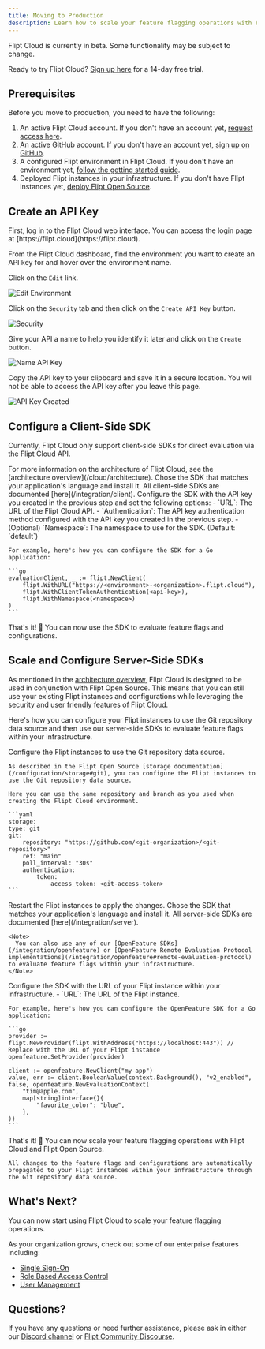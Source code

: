 ```yaml
---
title: Moving to Production
description: Learn how to scale your feature flagging operations with Flipt Cloud
---
```


<Info>
  Flipt Cloud is currently in beta. Some functionality may be subject to
  change.

Ready to try Flipt Cloud? [Sign up here](https://flipt.cloud) for a 14-day free trial.

</Info>

## Prerequisites

Before you move to production, you need to have the following:

1. An active Flipt Cloud account. If you don't have an account yet, [request access here](https://flipt.cloud).
2. An active GitHub account. If you don't have an account yet, [sign up on GitHub](https://github.com).
3. A configured Flipt environment in Flipt Cloud. If you don't have an environment yet, [follow the getting started guide](/cloud/guides/getting-started).
4. Deployed Flipt instances in your infrastructure. If you don't have Flipt instances yet, [deploy Flipt Open Source](https://docs.flipt.io/self-hosted/overview).

## Create an API Key

<Steps>
  <Step title="Login to Cloud">
  First, log in to the Flipt Cloud web interface. You can access the login page at [https://flipt.cloud](https://flipt.cloud).
  
  </Step>

  <Step title="Navigate to your Environment">

From the Flipt Cloud dashboard, find the environment you want to create an API key for and hover over the environment name.

  </Step>

  <Step title="Click on the Edit link">

Click on the `Edit` link.

![Edit Environment](/images/cloud/guides/production/edit-environment.png)

  </Step>

  <Step title="Create an API Key">

Click on the `Security` tab and then click on the `Create API Key` button.

![Security](/images/cloud/guides/production/security.png)

  </Step>

  <Step title="Name your API Key">

Give your API a name to help you identify it later and click on the `Create` button.

![Name API Key](/images/cloud/guides/production/name-api-key.png)

Copy the API key to your clipboard and save it in a secure location. You will not be able to access the API key after you leave this page.

![API Key Created](/images/cloud/guides/production/api-key-created.png)

  </Step>

</Steps>

## Configure a Client-Side SDK

Currently, Flipt Cloud only support client-side SDKs for direct evaluation via the Flipt Cloud API.

<Note>
  For more information on the architecture of Flipt Cloud, see the
  [architecture overview](/cloud/architecture).
</Note>

<Steps>
  <Step title="Install the SDK">
    Chose the SDK that matches your application's language and install it. All client-side SDKs are documented [here](/integration/client).
  </Step>

  <Step title="Configure the SDK">
    Configure the SDK with the API key you created in the previous step and set the following options:
    - `URL`: The URL of the Flipt Cloud API.
    - `Authentication`: The API key authentication method configured with the API key you created in the previous step.
    - (Optional) `Namespace`: The namespace to use for the SDK. (Default: `default`)

    For example, here's how you can configure the SDK for a Go application:

    ```go
    evaluationClient, _ := flipt.NewClient(
        flipt.WithURL("https://<environment>-<organization>.flipt.cloud"),
        flipt.WithClientTokenAuthentication(<api-key>),
        flipt.WithNamespace(<namespace>)
    )
    ```

  </Step>

  <Step title="Use the SDK">
    That's it! 🎉 You can now use the SDK to evaluate feature flags and configurations.
  </Step>
</Steps>

## Scale and Configure Server-Side SDKs

As mentioned in the [architecture overview](/cloud/architecture), Flipt Cloud is designed to be used in conjunction with Flipt Open Source. This means that you can still use your existing Flipt instances and configurations while leveraging the security and user friendly features of Flipt Cloud.

Here's how you can configure your Flipt instances to use the Git repository data source and then use our server-side SDKs to evaluate feature flags within your infrastructure.

<Steps>
  <Step title="Configure the Flipt instances">
    Configure the Flipt instances to use the Git repository data source.

    As described in the Flipt Open Source [storage documentation](/configuration/storage#git), you can configure the Flipt instances to use the Git repository data source.

    Here you can use the same repository and branch as you used when creating the Flipt Cloud environment.

    ```yaml
    storage:
    type: git
    git:
        repository: "https://github.com/<git-organization>/<git-repository>"
        ref: "main"
        poll_interval: "30s"
        authentication:
            token:
                access_token: <git-access-token>
    ```
  </Step>

  <Step title="Restart the Flipt instances">
    Restart the Flipt instances to apply the changes.
  </Step>

  <Step title="Install the SDK">
    Chose the SDK that matches your application's language and install it. All server-side SDKs are documented [here](/integration/server).

    <Note>
      You can also use any of our [OpenFeature SDKs](/integration/openfeature) or [OpenFeature Remote Evaluation Protocol implementations](/integration/openfeature#remote-evaluation-protocol) to evaluate feature flags within your infrastructure.
    </Note>
  </Step>

  <Step title="Configure the SDK">
    Configure the SDK with the URL of your Flipt instance within your infrastructure.
    - `URL`: The URL of the Flipt instance.

    For example, here's how you can configure the OpenFeature SDK for a Go application:

    ```go
    provider := flipt.NewProvider(flipt.WithAddress("https://localhost:443")) // Replace with the URL of your Flipt instance
    openfeature.SetProvider(provider)

    client := openfeature.NewClient("my-app")
    value, err := client.BooleanValue(context.Background(), "v2_enabled", false, openfeature.NewEvaluationContext(
        "tim@apple.com",
        map[string]interface{}{
            "favorite_color": "blue",
        },
    ))
    ```

  </Step>
  <Step title="Scale">
    That's it! 🎉 You can now scale your feature flagging operations with Flipt Cloud and Flipt Open Source.

    All changes to the feature flags and configurations are automatically propagated to your Flipt instances within your infrastructure through the Git repository data source.

  </Step>
</Steps>

## What's Next?

You can now start using Flipt Cloud to scale your feature flagging operations.

As your organization grows, check out some of our enterprise features including:

- [Single Sign-On](/cloud/features/authentication#single-sign-on)
- [Role Based Access Control](/cloud/features/rbac)
- [User Management](/cloud/features/user-management)

## Questions?

If you have any questions or need further assistance, please ask in either our [Discord channel](https://flipt.io/discord) or [Flipt Community Discourse](https://community.flipt.io/c/flipt-cloud/6).
